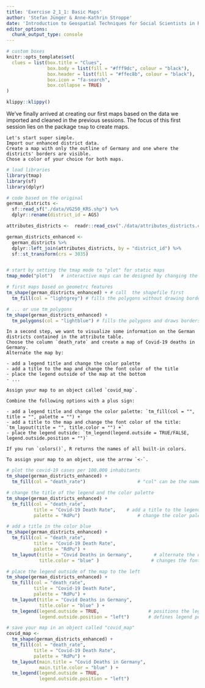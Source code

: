 ```yaml
---
title: 'Exercise 2_1_1: Basic Maps'
author: 'Stefan Jünger & Anne-Kathrin Stroppe'
date: 'Introduction to Geospatial Techniques for Social Scientists in R'
editor_options: 
  chunk_output_type: console
---
```


```r
# custom boxes
knitr::opts_template$set(
  clues = list(box.title = "Clues",
               box.body = list(fill = "#fff9dc", colour = "black"),
               box.header = list(fill = "#ffec8b", colour = "black"),
               box.icon = "fa-search",
               box.collapse = TRUE)
)
```

```r
klippy::klippy()
```

We've finally arrived at creating our first maps based on the data we imported and cleaned in the previous sessions.
The focus of this first session lies on the package `tmap` to create maps.

```block
Let's start super simple.
Import our enhanced district data.
Create a map with only the outline of Germany and one where the districts' borders are visible.
Chose a color of your choice for both maps.
```

```r
# load libraries
library(tmap)
library(sf)
library(dplyr)

# code based on the original
german_districts <- 
  sf::read_sf("./data/VG250_KRS.shp") %>% 
  dplyr::rename(district_id = AGS)

attributes_districts <-  readr::read_csv("./data/attributes_districts.csv") 

german_districts_enhanced <- 
  german_districts %>% 
  dplyr::left_join(attributes_districts, by = "district_id") %>% 
  sf::st_transform(crs = 3035)


# start by setting the tmap mode to "plot" for static maps
tmap_mode("plot")   # interactive maps can be designed by changing the mode to "view"

# first maps based on geometrc features
tm_shape(german_districts_enhanced) + # call  the shapefile first
  tm_fill(col = "lightgrey") # fills the polygons without drawing borders

# ... or use tm_polygons
tm_shape(german_districts_enhanced) + 
  tm_polygons(col = "lightblue") # fills the polygons and draws borders
```

```block
In a second step, we want to visualize some information on the German districts contained in the attribute table.
Choose the column `death_rate` and create a map of Covid-19 deaths in Germany.
Alternate the map by:

- add a legend title and change the color palette
- add a title to the map and change the font color of the title
- place the legend outside of the map at the bottom
- ...

Assign your map to an object called `covid_map`.
```


```block
Combine the following options with a plus sign:

- add a legend title and change the color palette: `tm_fill(col = "", title = "", palette = "") +`
- add a title to the map and change the font color of the title: `tm_layout(title = "", title.color = "") +`
- place the legend outside: `tm_legend(legend.outside = TRUE/FALSE, legend.outside.position = "")`

If you run `colors()`, R returns the names of all built-in colors.
```

```block
To assign your map to an object, use the arrow `<-`.
```

```r

# plot the covid-19 cases per 100.000 inhabitants
tm_shape(german_districts_enhanced) + 
  tm_fill(col = "death_rate")                   # "col" can be the name of a color or a column name

# change the title of the legend and the color palette
tm_shape(german_districts_enhanced) + 
  tm_fill(col = "death_rate",
          title = "Covid-19 Death Rate",    # add a title to the legend
          palette = "RdPu")                     # change the color palette

# add a title in the color blue
tm_shape(german_districts_enhanced) + 
  tm_fill(col = "death_rate",
          title = "Covid-19 Death Rate",
          palette = "RdPu") +
  tm_layout(title = "Covid Deaths in Germany",        # alternate the overall layout like title
            title.color = "blue" )                   # changes the font color of the title

# place the legend outside of the map to the left
tm_shape(german_districts_enhanced) + 
  tm_fill(col = "death_rate",
          title = "Covid-19 Death Rate",
          palette = "RdPu") +
  tm_layout(title = "Covid Deaths in Germany",
            title.color = "blue" ) +
  tm_legend(legend.outside = TRUE,                  # positions the legend outside           
            legend.outside.position = "left")       # defines legend positions 

# save your map in an object called "covid_map"
covid_map <-  
  tm_shape(german_districts_enhanced) + 
  tm_fill(col = "death_rate",
          title = "Covid-19 Death Rate",
          palette = "RdPu") +
  tm_layout(main.title = "Covid Deaths in Germany",
            main.title.color = "blue" ) +
  tm_legend(legend.outside = TRUE,
            legend.outside.position = "left") 
```